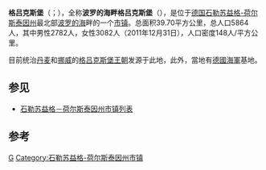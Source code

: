 {{Infobox settlement
| name                    = 波罗的海畔格吕克斯堡
| native_name             = Glücksburg (Ostsee)
| settlement_type         = 市镇
| image_skyline           = 
 Lyksborg slot 9-7-2005 nr 2.jpg| imagesize               = 
| image_alt               = 
| image_caption           = [[格呂克斯堡城堡|格呂克斯堡城堡]]
| image_flag              = 
| flag_size               = 
| flag_alt                = 
| image_shield            = 
CoA of Glücksburg (Ostsee).svg| shield_size             = 
| shield_alt              = 
| nickname                = 
| motto                   = 
| pushpin_map             = Germany
| pushpin_label_position  = 
| pushpin_map_alt         = 
| pushpin_map_caption     = 在德国的位置
| latd  = 54.836857 |latm  =  |lats  = |latNS  = N 
| longd =9.550997   |longm = |longs = |longEW = E 
| coordinates_type        = region:ES_type:city
| coordinates_display     = inline,title
| coordinates_footnotes   = 
| subdivision_type        = 国家
| subdivision_name        = 德国
| subdivision_type1       = [[德国行政区划|州]]
| subdivision_name1       = [[石勒苏益格－荷尔斯泰因州|石勒苏益格－荷尔斯泰因州]]
| subdivision_type2       = [[县_(德国)|县]]
| subdivision_name2       = 
| established_title       = 
| established_date        = 
| leader_party            = 
| leader_title            = 市长
| leader_name             = 
| area_footnotes          = 
| area_total_km2          = 39.70
| elevation_footnotes     = 
| elevation_m             = 
| population_footnotes    = 
| population_total        = 5864
| population_as_of        = 2011
| population_density_km2  = auto
| population_demonym      = 
| population_note         = 
| timezone1               = [[欧洲中部时间|CET]]
| utc_offset1             = +1
| timezone1_DST           = [[欧洲中部夏令时间|CEST]]
| utc_offset1_DST         = +2
| postal_code_type        = 邮编
| postal_code             = 24960
| area_code_type          = 
| area_code               = 
| website                 = 
| footnotes               = 
}}

'''格吕克斯堡'''（{{lang-de|'''Glücksburg'''}}；{{lang-da|Lyksborg}}），全称'''波罗的海畔格吕克斯堡'''（{{lang-de|'''Glücksburg (Ostsee)'''}}），是位于[[德国|德国]][[石勒苏益格-荷尔斯泰因州|石勒苏益格-荷尔斯泰因州]]最北部[[波罗的海|波罗的海]]畔的一个[[市镇_(德国)|市镇]]。总面积39.70平方公里，总人口5864人，其中男性2782人，女性3082人（2011年12月31日），人口密度148人/平方公里。

目前统治[[丹麦|丹麦]]和[[挪威|挪威]]的[[格吕克斯堡王朝|格吕克斯堡王朝]]发源于此地，此外，當地有[[德國海軍|德國海軍]]基地。

== 参见 ==
*[[石勒苏益格－荷尔斯泰因州市镇列表|石勒苏益格－荷尔斯泰因州市镇列表]]

== 参考 ==
{{reflist}}

{{Authority control}}
[[Category:石勒苏益格-荷尔斯泰因州市镇|G]]
[[Category:石勒苏益格-荷尔斯泰因州市镇|Category:石勒苏益格-荷尔斯泰因州市镇]]
